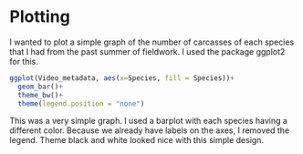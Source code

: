# Plotting
I wanted to plot a simple graph of the number of carcasses of each species that I had from the past summer of fieldwork. 
I used the package ggplot2 for this.

```r
ggplot(Video_metadata, aes(x=Species, fill = Species))+
  geom_bar()+
  theme_bw()+
  theme(legend.position = "none")

```

This was a very simple graph. I used a barplot with each species having a different color. Because we already have labels on the axes, I removed the legend. Theme black and white looked nice with this simple design.